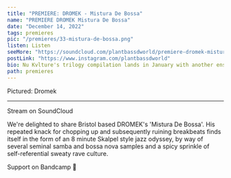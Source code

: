 ---
title: "PREMIERE: DROMEK - Mistura De Bossa"
name: "PREMIERE DROMEK Mistura De Bossa"
date: "December 14, 2022"
tags: premieres
pic: "/premieres/33-mistura-de-bossa.png"
listen: Listen
seeMore: "https://soundcloud.com/plantbassdworld/premiere-dromek-mistura-de-bossa"
postLink: "https://www.instagram.com/plantbassdworld"
bio: Nu Kvlture's trilogy compilation lands in January with another ensemble of global blitzkrieg electronic incoming.
path: premieres
---

<Picture src="/premieres/33-dromek.jpg" alt="Dromek picture" size={1200} />
<p className="smallText">Pictured: Dromek</p>

<hr />

Stream <HoverLink url="soundcloud.com/plantbassdworld/premiere-dromek-mistura-de-bossa" name="Mistura De Bossa" external /> on SoundCloud

We're delighted to share Bristol based DROMEK's 'Mistura De Bossa'. His repeated knack for chopping up and subsequently ruining breakbeats finds itself in the form of an 8 minute Skalpel style jazz odyssey, by way of several seminal samba and bossa nova samples and a spicy sprinkle of self-referential sweaty rave culture.

Support <HoverLink url="nukvlture.bandcamp.com/album/vol-3" name="Nu Kvlture" external /> on Bandcamp 🌱
